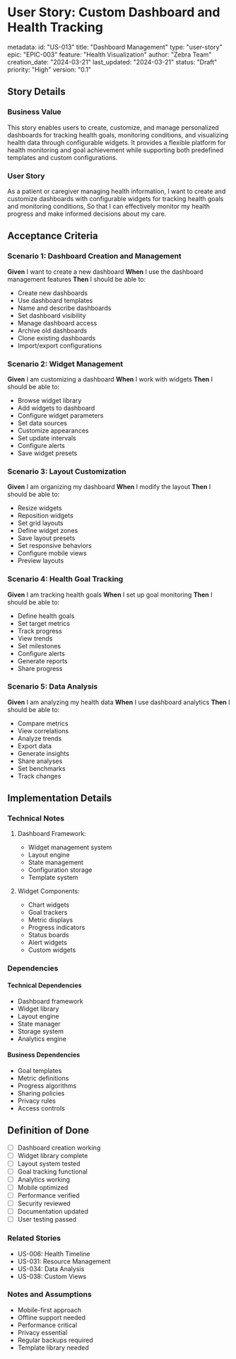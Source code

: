 # User Story: Custom Dashboard and Health Tracking

metadata:
  id: "US-013"
  title: "Dashboard Management"
  type: "user-story"
  epic: "EPIC-003"
  feature: "Health Visualization"
  author: "Zebra Team"
  creation_date: "2024-03-21"
  last_updated: "2024-03-21"
  status: "Draft"
  priority: "High"
  version: "0.1"

## Story Details
### Business Value
This story enables users to create, customize, and manage personalized dashboards for tracking health goals, monitoring conditions, and visualizing health data through configurable widgets. It provides a flexible platform for health monitoring and goal achievement while supporting both predefined templates and custom configurations.

### User Story
As a patient or caregiver managing health information,
I want to create and customize dashboards with configurable widgets for tracking health goals and monitoring conditions,
So that I can effectively monitor my health progress and make informed decisions about my care.

## Acceptance Criteria
### Scenario 1: Dashboard Creation and Management
**Given** I want to create a new dashboard
**When** I use the dashboard management features
**Then** I should be able to:
- Create new dashboards
- Use dashboard templates
- Name and describe dashboards
- Set dashboard visibility
- Manage dashboard access
- Archive old dashboards
- Clone existing dashboards
- Import/export configurations

### Scenario 2: Widget Management
**Given** I am customizing a dashboard
**When** I work with widgets
**Then** I should be able to:
- Browse widget library
- Add widgets to dashboard
- Configure widget parameters
- Set data sources
- Customize appearances
- Set update intervals
- Configure alerts
- Save widget presets

### Scenario 3: Layout Customization
**Given** I am organizing my dashboard
**When** I modify the layout
**Then** I should be able to:
- Resize widgets
- Reposition widgets
- Set grid layouts
- Define widget zones
- Save layout presets
- Set responsive behaviors
- Configure mobile views
- Preview layouts

### Scenario 4: Health Goal Tracking
**Given** I am tracking health goals
**When** I set up goal monitoring
**Then** I should be able to:
- Define health goals
- Set target metrics
- Track progress
- View trends
- Set milestones
- Configure alerts
- Generate reports
- Share progress

### Scenario 5: Data Analysis
**Given** I am analyzing my health data
**When** I use dashboard analytics
**Then** I should be able to:
- Compare metrics
- View correlations
- Analyze trends
- Export data
- Generate insights
- Share analyses
- Set benchmarks
- Track changes

## Implementation Details
### Technical Notes
1. Dashboard Framework:
   - Widget management system
   - Layout engine
   - State management
   - Configuration storage
   - Template system

2. Widget Components:
   - Chart widgets
   - Goal trackers
   - Metric displays
   - Progress indicators
   - Status boards
   - Alert widgets
   - Custom widgets

### Dependencies
#### Technical Dependencies
- Dashboard framework
- Widget library
- Layout engine
- State manager
- Storage system
- Analytics engine

#### Business Dependencies
- Goal templates
- Metric definitions
- Progress algorithms
- Sharing policies
- Privacy rules
- Access controls

## Definition of Done
- [ ] Dashboard creation working
- [ ] Widget library complete
- [ ] Layout system tested
- [ ] Goal tracking functional
- [ ] Analytics working
- [ ] Mobile optimized
- [ ] Performance verified
- [ ] Security reviewed
- [ ] Documentation updated
- [ ] User testing passed

### Related Stories
- US-006: Health Timeline
- US-031: Resource Management
- US-034: Data Analysis
- US-038: Custom Views

### Notes and Assumptions
- Mobile-first approach
- Offline support needed
- Performance critical
- Privacy essential
- Regular backups required
- Template library needed 